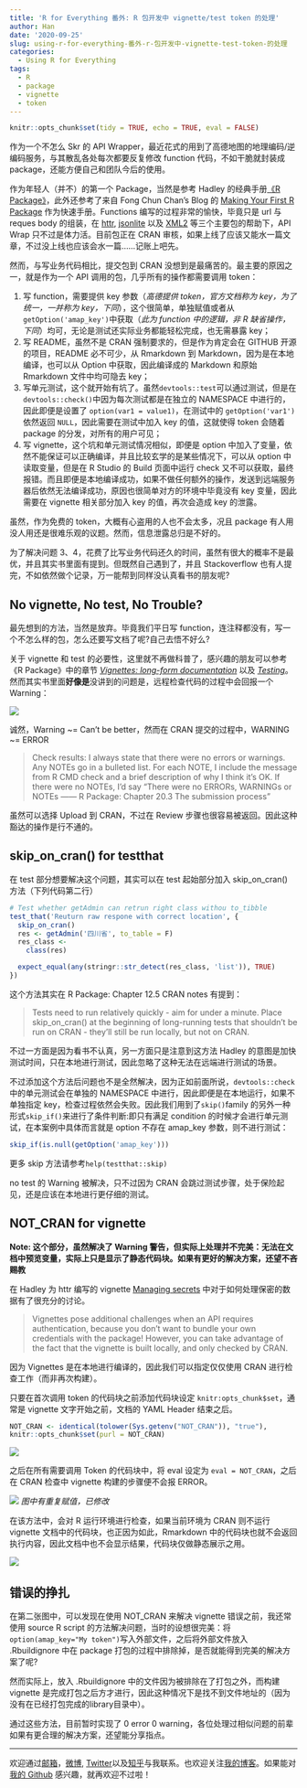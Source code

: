 ```yaml
---
title: 'R for Everything 番外: R 包开发中 vignette/test token 的处理'
author: Han
date: '2020-09-25'
slug: using-r-for-everything-番外-r-包开发中-vignette-test-token-的处理
categories:
  - Using R for Everything
tags:
  - R
  - package
  - vignette
  - token
---
```


```r
knitr::opts_chunk$set(tidy = TRUE, echo = TRUE, eval = FALSE)

```

作为一个不怎么 Skr 的 API Wrapper，最近花式的用到了高德地图的地理编码/逆编码服务，与其散乱各处每次都要反复修改 function 代码，不如干脆就封装成 package，还能方便自己和团队今后的使用。

作为年轻人（并不）的第一个 Package，当然是参考 Hadley 的经典手册[《R Package》](https://r-pkgs.org/)，此外还参考了来自 Fong Chun Chan's Blog 的 [Making Your First R Package](https://tinyheero.github.io/jekyll/update/2015/07/26/making-your-first-R-package.html) 作为快速手册。Functions 编写的过程非常的愉快，毕竟只是 url 与 reques body 的组装，在 [httr](https://CRAN.R-project.org/package=httr), [jsonlite](https://arxiv.org/abs/1403.2805) 以及 [XML2](https://CRAN.R-project.org/package=xml2) 等三个主要包的帮助下，API Wrap 只不过是体力活。目前包正在 CRAN 审核，如果上线了应该又能水一篇文章，不过没上线也应该会水一篇……记账上吧先。

然而，与写业务代码相比，提交包到 CRAN 没想到是最痛苦的。最主要的原因之一，就是作为一个 API 调用的包，几乎所有的操作都需要调用 token：

  1. 写 function，需要提供 key 参数（*高德提供 token，官方文档称为 key，为了统一，一并称为 key，下同*），这个很简单，单独赋值或者从 `getOption('amap_key')`中获取（*此为 function 中的逻辑，非 R 缺省操作，下同*）均可，无论是测试还实际业务都能轻松完成，也无需暴露 key；
  2. 写 README，虽然不是 CRAN 强制要求的，但是作为肯定会在 GITHUB 开源的项目，README 必不可少，从 Rmarkdown 到 Markdown，因为是在本地编译，也可以从 Option 中获取，因此编译成的 Markdown 和原始 Rmarkdown 文件中均可隐去 key；
  3. 写单元测试，这个就开始有坑了。虽然`devtools::test`可以通过测试，但是在`devtools::check()`中因为每次测试都是在独立的 NAMESPACE 中进行的，因此即便是设置了 `option(var1 = value1)`，在测试中的 `getOption('var1')` 依然返回 `NULL`，因此需要在测试中加入 key 的值，这就使得 token 会随着 package 的分发，对所有的用户可见；
  4. 写 vignette，这个坑和单元测试情况相似，即便是 option 中加入了变量，依然不能保证可以正确编译，并且比较玄学的是某些情况下，可以从 option 中读取变量，但是在 R Studio 的 Build 页面中运行 check 又不可以获取，最终报错。而且即便是本地编译成功，如果不做任何额外的操作，发送到远端服务器后依然无法编译成功，原因也很简单对方的环境中毕竟没有 key 变量，因此需要在 vignette 相关部分加入 key 的值，再次会造成 key 的泄露。
  
虽然，作为免费的 token，大概有心盗用的人也不会太多，况且 package 有人用没人用还是很难乐观的议题。然而，信息泄露总归是不好的。

为了解决问题 3、4，花费了比写业务代码还久的时间，虽然有很大的概率不是最优，并且其实书里面有提到。但既然自己遇到了，并且 Stackoverflow 也有人提完，不如依然做个记录，万一能帮到同样没认真看书的朋友呢?

## No vignette, No test, No Trouble?

最先想到的方法，当然是放弃。毕竟我们平日写 function，连注释都没有，写一个不怎么样的包，怎么还要写文档了呢?自己去悟不好么?

关于 vignette 和 test 的必要性，这里就不再做科普了，感兴趣的朋友可以参考《R Package》中的章节 [*Vignettes: long-form documentation*](https://r-pkgs.org/vignettes.html) 以及 [*Testing*](https://r-pkgs.org/tests.html)。然而其实书里面**好像是**没讲到的问题是，远程检查代码的过程中会回报一个 Warning：

![](https://picgo-1256649726.cos.ap-chengdu.myqcloud.com/Fig01_no_e_no_t_no_v.png)

诚然，Warning ~= Can't be better，然而在 CRAN 提交的过程中，WARNING ~= ERROR

> Check results: I always state that there were no errors or warnings. Any NOTEs go in a bulleted list. For each NOTE, I include the message from R CMD check and a brief description of why I think it’s OK. If there were no NOTEs, I’d say “There were no ERRORs, WARNINGs or NOTEs —— R Package: Chapter 20.3 The submission process”

虽然可以选择 Upload 到 CRAN，不过在 Review 步骤也很容易被返回。因此这种豁达的操作是行不通的。

## skip_on_cran() for testthat

在 test 部分想要解决这个问题，其实可以在 test 起始部分加入 skip_on_cran() 方法（下列代码第二行）
```r
# Test whether getAdmin can retrun right class withou to_tibble
test_that('Reuturn raw respone with correct location', {
  skip_on_cran()
  res <- getAdmin('四川省', to_table = F)
  res_class <-
    class(res)

  expect_equal(any(stringr::str_detect(res_class, 'list')), TRUE)
})
```
这个方法其实在 R Package: Chapter 12.5 CRAN notes 有提到：

>Tests need to run relatively quickly - aim for under a minute. Place skip_on_cran() at the beginning of long-running tests that shouldn’t be run on CRAN - they’ll still be run locally, but not on CRAN.

不过一方面是因为看书不认真，另一方面只是注意到这方法 Hadley 的意图是加快测试时间，只在本地进行测试，因此忽略了这种无法在远端进行测试的场景。

不过添加这个方法后问题也不是全然解决，因为正如前面所说，`devtools::check`中的单元测试会在单独的 NAMESPACE 中进行，因此即便是在本地运行，如果不单独指定 key，检查过程依然会失败。因此我们用到了`skip()`family 的另外一种形式`skip_if()`来进行了条件判断:即只有满足 condition 的时候才会进行单元测试，在本案例中具体而言就是 option 不存在 amap_key 参数，则不进行测试：
```r
skip_if(is.null(getOption('amap_key')))
```

更多 skip 方法请参考`help(testthat::skip)`

no test 的 Warning 被解决，只不过因为 CRAN 会跳过测试步骤，处于保险起见，还是应该在本地进行更仔细的测试。

## NOT_CRAN for vignette

**Note: 这个部分，虽然解决了 Warning 警告，但实际上处理并不完美：无法在文档中预览变量，实际上只是显示了静态代码块。如果有更好的解决方案，还望不吝赐教**

在 Hadley 为 httr 编写的 vignette [Managing secrets](https://cran.r-project.org/web/packages/httr/vignettes/secrets.html) 中对于如何处理保密的数据有了很充分的讨论。

>Vignettes pose additional challenges when an API requires authentication, because you don’t want to bundle your own credentials with the package! However, you can take advantage of the fact that the vignette is built locally, and only checked by CRAN.

因为 Vignettes 是在本地进行编译的，因此我们可以指定仅仅使用 CRAN 进行检查工作（而非再次构建）。

只要在首次调用 token 的代码块之前添加代码块设定 `knitr:opts_chunk$set`，通常是 vignette 文字开始之前，文档的 YAML Header 结束之后。

```r
NOT_CRAN <- identical(tolower(Sys.getenv("NOT_CRAN")), "true"),
knitr::opts_chunk$set(purl = NOT_CRAN)
```
![](https://picgo-1256649726.cos.ap-chengdu.myqcloud.com/Fig02_chunk_set.png)

之后在所有需要调用 Token 的代码块中，将 eval 设定为 `eval = NOT_CRAN`，之后在 CRAN 检查中 vignette 构建的步骤便不会报 ERROR。

![](https://picgo-1256649726.cos.ap-chengdu.myqcloud.com/Fig03_eval_NOT_CRAN.png)
*图中有重复赋值，已修改*

在该方法中，会对 R 运行环境进行检查，如果当前环境为 CRAN 则不运行 vignette 文档中的代码块，也正因为如此，Rmarkdown 中的代码块也就不会返回执行内容，因此文档中也不会显示结果，代码块仅做静态展示之用。

![](https://picgo-1256649726.cos.ap-chengdu.myqcloud.com/Fig04_npreview.png)

## 错误的挣扎

在第二张图中，可以发现在使用 NOT_CRAN 来解决 vignette 错误之前，我还常使用 source R script 的方法解决问题，当时的设想很完美：将 `option(amap_key="My token")`写入外部文件，之后将外部文件放入 .Rbuildignore 中在 package 打包的过程中排除掉，是否就能得到完美的解决方案了呢?

然而实际上，放入 .Rbuildignore 中的文件因为被排除在了打包之外，而构建 vignette 是完成打包之后方才进行，因此这种情况下是找不到文件地址的（因为没有在已经打包完成的library目录中）。

通过这些方法，目前暂时实现了 0 error 0 warning，各位处理过相似问题的前辈如果有更合理的解决方案，还望能分享指点。

---
欢迎通过[邮箱](mailto://chenhan28@gmail.com)，[微博](https://weibo.com/womeimingzi11), [Twitter](https://twitter.com/chenhan1992)以及[知乎](https://www.zhihu.com/people/womeimingzi)与我联系。也欢迎关注[我的博客](https://womeimingzi11.github.io)。如果能对[我的 Github](https://github.com/womeimingzi11) 感兴趣，就再欢迎不过啦！